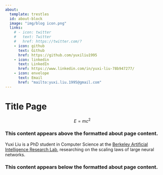 ---
about:
  template: trestles
  id: about-block
  image: "img/blog icon.png"
  links:
    # - icon: twitter
    #   text: Twitter
    #   href: https://twitter.com/?
    - icon: github
      text: Github
      href: https://github.com/yuxiliu1995
    - icon: linkedin
      text: LinkedIn
      href: https://www.linkedin.com/in/yuxi-liu-78b947277/
    - icon: envelope
      text: Email
      href: "mailto:yuxi.liu.1995@gmail.com"  
---

# Title Page

$$E = mc^2$$

### This content appears above the formatted about page content.

::: {#about-block}

Yuxi Liu is a PhD student in Computer Science at the [Berkeley Artificial Intelligence Research Lab](https://bair.berkeley.edu/), researching on the scaling laws of large neural networks.

:::

### This content appears below the formatted about page content.

